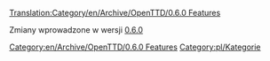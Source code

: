 [[Translation:Category/en/Archive/OpenTTD/0.6.0 Features]]


Zmiany wprowadzone w wersji [[en/Archive/OpenTTD/OpenTTD 0.6.0|0.6.0]]

[[Category:en/Archive/OpenTTD/0.6.0 Features]]
[[Category:pl/Kategorie]]
